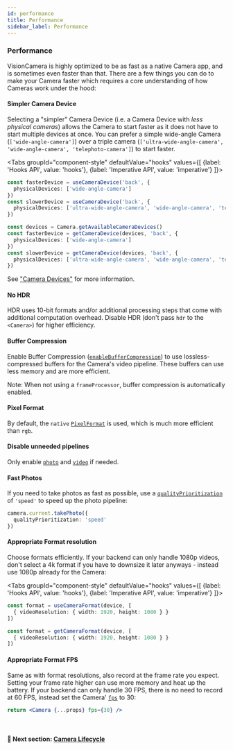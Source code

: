 ```yaml
---
id: performance
title: Performance
sidebar_label: Performance
---
```



### Performance

VisionCamera is highly optimized to be as fast as a native Camera app, and is sometimes even faster than that. There are a few things you can do to make your Camera faster which requires a core understanding of how Cameras work under the hood:

#### Simpler Camera Device

Selecting a "simpler" Camera Device (i.e. a Camera Device with _less physical cameras_) allows the Camera to start faster as it does not have to start multiple devices at once.
You can prefer a simple wide-angle Camera (`['wide-angle-camera']`) over a triple camera (`['ultra-wide-angle-camera', 'wide-angle-camera', 'telephoto-camera']`) to start faster.

<Tabs
  groupId="component-style"
  defaultValue="hooks"
  values={[
    {label: 'Hooks API', value: 'hooks'},
    {label: 'Imperative API', value: 'imperative'}
  ]}>
<TabItem value="hooks">

```ts
const fasterDevice = useCameraDevice('back', {
  physicalDevices: ['wide-angle-camera']
})
const slowerDevice = useCameraDevice('back', {
  physicalDevices: ['ultra-wide-angle-camera', 'wide-angle-camera', 'telephoto-camera']
})
```

</TabItem>
<TabItem value="imperative">

```ts
const devices = Camera.getAvailableCameraDevices()
const fasterDevice = getCameraDevice(devices, 'back', {
  physicalDevices: ['wide-angle-camera']
})
const slowerDevice = getCameraDevice(devices, 'back', {
  physicalDevices: ['ultra-wide-angle-camera', 'wide-angle-camera', 'telephoto-camera']
})
```

</TabItem>
</Tabs>

See ["Camera Devices"](devices) for more information.

#### No HDR

HDR uses 10-bit formats and/or additional processing steps that come with additional computation overhead. Disable HDR (don't pass `hdr` to the `<Camera>`) for higher efficiency.

#### Buffer Compression

Enable Buffer Compression ([`enableBufferCompression`](/docs/api/interfaces/CameraProps#enablebuffercompression)) to use lossless-compressed buffers for the Camera's video pipeline. These buffers can use less memory and are more efficient.

Note: When not using a `frameProcessor`, buffer compression is automatically enabled.

#### Pixel Format

By default, the `native` [`PixelFormat`](/docs/api#PixelFormat) is used, which is much more efficient than `rgb`.

#### Disable unneeded pipelines

Only enable [`photo`](/docs/api/interfaces/CameraProps#photo) and [`video`](/docs/api/interfaces/CameraProps#video) if needed.

#### Fast Photos

If you need to take photos as fast as possible, use a [`qualityPrioritization`](/docs/api/interfaces/TakePhotoOptions#qualityprioritization) of `'speed'` to speed up the photo pipeline:

```ts
camera.current.takePhoto({
  qualityPrioritization: 'speed'
})
```

#### Appropriate Format resolution

Choose formats efficiently. If your backend can only handle 1080p videos, don't select a 4k format if you have to downsize it later anyways - instead use 1080p already for the Camera:

<Tabs
  groupId="component-style"
  defaultValue="hooks"
  values={[
    {label: 'Hooks API', value: 'hooks'},
    {label: 'Imperative API', value: 'imperative'}
  ]}>
<TabItem value="hooks">

```ts
const format = useCameraFormat(device, [
  { videoResolution: { width: 1920, height: 1080 } }
])
```

</TabItem>
<TabItem value="imperative">

```ts
const format = getCameraFormat(device, [
  { videoResolution: { width: 1920, height: 1080 } }
])
```

</TabItem>
</Tabs>

#### Appropriate Format FPS

Same as with format resolutions, also record at the frame rate you expect. Setting your frame rate higher can use more memory and heat up the battery.
If your backend can only handle 30 FPS, there is no need to record at 60 FPS, instead set the Camera' [`fps`](/docs/api/interfaces/CameraProps#fps) to 30:

```jsx
return <Camera {...props} fps={30} />
```

<br />

#### 🚀 Next section: [Camera Lifecycle](lifecycle)
